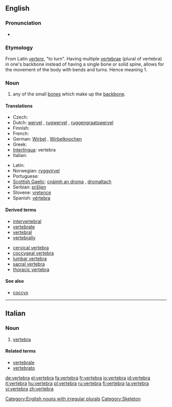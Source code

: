 {{wikipedia}}
==English==

===Pronunciation===
* {{audio|en-us-vertebra.ogg|Audio (US)}}

===Etymology===
From Latin ''[[vertere]]'', "to turn". Having multiple [[vertebrae]] (plural of vertebra) in one's backbone instead of having a single bone or solid spine, allows for the movement of the body with bends and turns. Hence meaning 1.

===Noun===
{{en-noun|'''[[vertebrae]]''' or '''[[vertebras]]'''}}

# any of the small [[bone]]s which make up the [[backbone]].

====Translations====
{{trans-top|any of the small bones which make up the backbone}}
* Czech: {{t-|cs|obratel|m}}
* Dutch: [[wervel]] {{m}}, [[rugwervel]] {{m}}, [[ruggengraatswervel]] {{m}}
* Finnish: {{t-|fi|nikama}}
* French: {{t+|fr|vertèbre|m}}
* German: [[Wirbel]] {{m}}, [[Wirbelknochen]] {{m}}
* Greek: {{t+|el|σπόνδυλος|m|sc=Grek}}
* [[Interlingua]]: vertebra
* Italian: {{t+|it|vertebra|f}}
{{trans-mid}}
* Latin: {{t-|la|vertebra}}
* Norwegian: [[ryggvirvel]] {{m}}
* Portuguese: {{t-|pt|vertebra|f}}
* [[Scottish Gaelic]]: [[cnàimh an droma]] {{m}}, [[dromaltach]] {{m}}
* Serbian: [[pršljen]] {{m}}
* Slovene: [[vretence]] {{n}}
* Spanish: [[vértebra]] {{f}}
{{trans-bottom}}

====Derived terms====
* [[intervertebral]]
* [[vertebrate]]
* [[vertebral]]
* [[vertebrally]]

* [[cervical vertebra]]
* [[coccygeal vertebra]]
* [[lumbar vertebra]]
* [[sacral vertebra]]
* [[thoracic vertebra]]

====See also====
* [[coccyx]]

[[Category:English nouns with irregular plurals]]
[[Category:Skeleton]]

----

==Italian==
{{wikipedia|lang=it}}

===Noun===
{{it-noun|vertebr|f|a|e}}

# {{context|skeleton|lang=it}} [[#English|vertebra]]

====Related terms====
* [[vertebrale]]
* [[vertebrato]]

[[de:vertebra]]
[[el:vertebra]]
[[fa:vertebra]]
[[fr:vertebra]]
[[io:vertebra]]
[[id:vertebra]]
[[it:vertebra]]
[[hu:vertebra]]
[[pl:vertebra]]
[[ru:vertebra]]
[[fi:vertebra]]
[[ta:vertebra]]
[[vi:vertebra]]
[[zh:vertebra]]